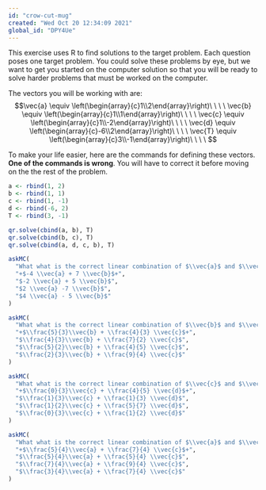 ```yaml
---
id: "crow-cut-mug"
created: "Wed Oct 20 12:34:09 2021"
global_id: "DPY4Ue"
---
```


This exercise uses R to find solutions to the target problem. Each question poses one target problem. You could solve these problems by eye, but we want to get you started on the computer solution so that you will be ready to solve harder problems that must be worked on the computer.

The vectors you will be working with are:
$$\vec{a} \equiv \left(\begin{array}{c}1\\2\end{array}\right)\ \ \ \ \vec{b}  \equiv \left(\begin{array}{c}1\\1\end{array}\right)\ \ \ \ \vec{c}  \equiv \left(\begin{array}{c}1\\-2\end{array}\right)\ \ \ \ \vec{d}  \equiv \left(\begin{array}{c}-6\\2\end{array}\right)\ \ \ \ \vec{T}  \equiv \left(\begin{array}{c}3\\-1\end{array}\right)\ \ \ \ $$

To make your life easier, here are the commands for defining these vectors. **One of the commands is wrong**. You will have to correct it before moving on the the rest of the problem. 

```r
a <- rbind(1, 2)
b <- rbind(1, 1)
c <- rbind(1, -1)
d <- rbind(-6, 2)
T <- rbind(3, -1)
```


```r
qr.solve(cbind(a, b), T)
qr.solve(cbind(b, c), T)
qr.solve(cbind(a, d, c, b), T)
```

```r
askMC(
  "What what is the correct linear combination of $\\vec{a}$ and $\\vec{b}$ to reach the target $\vec{T}?",
  "+$-4 \\vec{a} + 7 \\vec{b}$+",
  "$-2 \\vec{a} + 5 \\vec{b}$",
  "$2 \\vec{a} -7 \\vec{b}$",
  "$4 \\vec{a} - 5 \\vec{b}$"
)
```

```r
askMC(
  "What what is the correct linear combination of $\\vec{b}$ and $\\vec{c}$ to reach the target $\vec{T}?",
  "+$\\frac{5}{3}\\vec{b} + \\frac{4}{3} \\vec{c}$+",
  "$\\frac{4}{3}\\vec{b} + \\frac{7}{2} \\vec{c}$",
  "$\\frac{5}{2}\\vec{b} + \\frac{4}{5} \\vec{c}$",
  "$\\frac{2}{3}\\vec{b} + \\frac{9}{4} \\vec{c}$"
)
```

```r
askMC(
  "What what is the correct linear combination of $\\vec{c}$ and $\\vec{d}$ to reach the target $\vec{T}?",
  "+$\\frac{0}{3}\\vec{c} + \\frac{4}{5} \\vec{d}$+",
  "$\\frac{1}{3}\\vec{c} + \\frac{1}{3} \\vec{d}$",
  "$\\frac{1}{2}\\vec{c} + \\frac{5}{7} \\vec{d}$",
  "$\\frac{0}{3}\\vec{c} + \\frac{1}{2} \\vec{d}$"
)
```

```r
askMC(
  "What what is the correct linear combination of $\\vec{a}$ and $\\vec{c}$ to reach the target $\vec{T}?",
  "+$\\frac{5}{4}\\vec{a} + \\frac{7}{4} \\vec{c}$+",
  "$\\frac{5}{4}\\vec{a} + \\frac{5}{4} \\vec{c}$",
  "$\\frac{7}{4}\\vec{a} + \\frac{9}{4} \\vec{c}$",
  "$\\frac{3}{4}\\vec{a} + \\frac{7}{4} \\vec{c}$"
)
```
